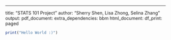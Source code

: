 ---
title: "STATS 101 Project"
author: "Sherry Shen, Lisa Zhong, Selina Zhang"
output:
  pdf_document:
    extra_dependencies: bbm
  html_document:
    df_print: paged

```r
print("Hello World :)")
```


